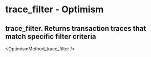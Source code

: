 # trace_filter  - Optimism

## trace_filter. Returns transaction traces that match specific filter criteria


<OptimismMethod_trace_filter />
